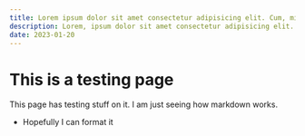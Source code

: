 ```yaml
---
title: Lorem ipsum dolor sit amet consectetur adipisicing elit. Cum, minus.
description: Lorem, ipsum dolor sit amet consectetur adipisicing elit. Vero provident at reprehenderit quos ducimus deserunt qui ab, dolorum autem accusamus corporis ipsa dignissimos eveniet est maxime optio, exercitationem laborum adipisci!
date: 2023-01-20
---
```


# This is a testing page

This page has testing stuff on it. I am just seeing how markdown works.

- Hopefully I can format it
